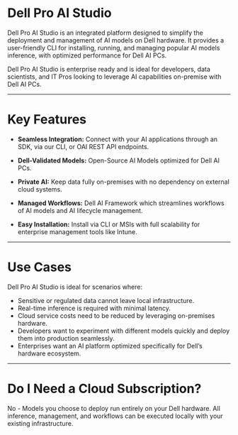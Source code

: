 # Dell Pro AI Studio

Dell Pro AI Studio is an integrated platform designed to simplify the deployment and management of AI models on Dell hardware. It provides a user-friendly CLI for installing, running, and managing popular AI models inference, with optimized performance for Dell AI PCs.

Dell Pro AI Studio is enterprise ready and is ideal for developers, data scientists, and IT Pros looking to leverage AI capabilities on-premise with Dell AI PCs.

---

# Key Features

* **Seamless Integration:**
  Connect with your AI applications through an SDK, via our CLI, or OAI REST API endpoints.

* **Dell-Validated Models:**
  Open-Source AI Models optimized for Dell AI PCs.

* **Private AI:**
  Keep data fully on-premises with no dependency on external cloud systems.

* **Managed Workflows:**
  Dell AI Framework which streamlines workflows of AI models and AI lifecycle management.

* **Easy Installation:**
  Install via CLI or MSIs with full scalability for enterprise management tools like Intune.

---

# Use Cases

Dell Pro AI Studio is ideal for scenarios where:

* Sensitive or regulated data cannot leave local infrastructure.
* Real-time inference is required with minimal latency.
* Cloud service costs need to be reduced by leveraging on-premises hardware.
* Developers want to experiment with different models quickly and deploy them into production seamlessly.
* Enterprises want an AI platform optimized specifically for Dell’s hardware ecosystem.

---

# Do I Need a Cloud Subscription?

No - Models you choose to deploy run entirely on your Dell hardware. All inference, management, and workflows can be executed locally with your existing infrastructure.
